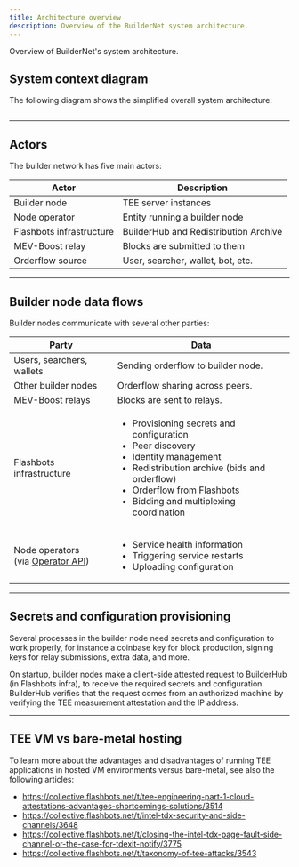 ```yaml
---
title: Architecture overview
description: Overview of the BuilderNet system architecture.
---
```



Overview of BuilderNet's system architecture.

## System context diagram

The following diagram shows the simplified overall system architecture:

<Image img={imgSystemContextDiagram} class="img-border" />

<hr class="clean" />

## Actors

The builder network has five main actors:

| Actor                    | Description                           |
| ------------------------ | ------------------------------------- |
| Builder node             | TEE server instances                  |
| Node operator            | Entity running a builder node         |
| Flashbots infrastructure | BuilderHub and Redistribution Archive |
| MEV-Boost relay          | Blocks are submitted to them          |
| Orderflow source         | User, searcher, wallet, bot, etc.     |

<hr class="clean" />

## Builder node data flows

Builder nodes communicate with several other parties:

| Party                                                      | Data                                                                                                                                                                                                                                           |
| ---------------------------------------------------------- | ---------------------------------------------------------------------------------------------------------------------------------------------------------------------------------------------------------------------------------------------- |
| Users, searchers, wallets                                  | Sending  orderflow to builder node.                                                                                                                                                                                                            |
| Other builder nodes                                        | Orderflow sharing across peers.                                                                                                                                                                                                                |
| MEV-Boost relays                                           | Blocks are sent to relays.                                                                                                                                                                                                                     |
| Flashbots infrastructure                                   | <ul><li>Provisioning secrets and configuration</li><li>Peer discovery</li><li>Identity management</li><li>Redistribution archive (bids and orderflow)</li><li>Orderflow from Flashbots</li><li>Bidding and multiplexing coordination</li></ul> |
| Node operators <br /> (via [Operator API](./operator-api)) | <ul><li>Service health information</li><li>Triggering service restarts</li><li>Uploading configuration</li></ul>                                                                                                                               |

<hr class="clean" />

## Secrets and configuration provisioning

Several processes in the builder node need secrets and configuration to work properly, for instance
a coinbase key for block production, signing keys for relay submissions, extra data, and more.

On startup, builder nodes make a client-side attested request to BuilderHub (in Flashbots infra), to receive the required secrets and configuration.
BuilderHub verifies that the request comes from an authorized machine by verifying the TEE measurement attestation and the IP address.

<hr class="clean" />

## TEE VM vs bare-metal hosting

To learn more about the advantages and disadvantages of running TEE applications in hosted VM environments versus bare-metal, see also the following articles:

- https://collective.flashbots.net/t/tee-engineering-part-1-cloud-attestations-advantages-shortcomings-solutions/3514
- https://collective.flashbots.net/t/intel-tdx-security-and-side-channels/3648
- https://collective.flashbots.net/t/closing-the-intel-tdx-page-fault-side-channel-or-the-case-for-tdexit-notify/3775
- https://collective.flashbots.net/t/taxonomy-of-tee-attacks/3543